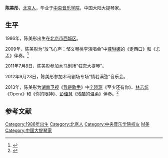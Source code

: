 {{艺人<!--导演、男演员、女演员、男歌手、女歌手、节目主持-->
| 图片     = 
| 图片简介 = 
| 姓名     = 陈美彤
| 类型     = 女歌手
| 原名     = 
| 英文名   = 
| 綽號     = 
| 国籍     = {{PRC}}
| 民族     = [[汉族|汉族]]
| 出生日期 = {{birth date and age|1986|08|28}}  
| 出生地点 = [[北京市|北京市]][[西城区|西城区]]
| 逝世日期 = <!--卒年在前生年在后{{death date and age|}} -->
| 逝世地点 = 
| 职业     = 大提琴家
| 语言     = 汉语
| 教育程度 = [[中央音乐学院|中央音乐学院]]
| 宗教信仰 = 
| 配偶     = <!--  {{marriage|姓名||}}  -->
| 儿女     = 
| 父母     = 
| 活跃年代 = 2009年至今
| 代表作   = 《你的眼神》
| 经纪公司 = 
| 出道日期 = 
| 出道地點 = 
| 出道作   = 
| 相關團體 = 
| 現任成員 = 
| 過往成員 = 
| 唱片公司 = 
| 音樂類型 = [[流行音乐|流行音乐]]<br>[[古典音乐|古典音乐]]
| 音樂專輯 = 
| 演奏樂器 = [[大提琴|大提琴]]
| 奖项     =  <!--  {{Awards|award= |year= |title= }} -->
| 网站     = <!-- {{URL|www.example.com}} -->
| IMDb     = 
}}
'''陈美彤'''{{BD|1986年|8月28日|||catIdx=C陈美彤}}，[[北京市|北京人]]，毕业于[[中央音乐学院|中央音乐学院]]，中国大陆大提琴家。

==生平==
1986年，陈美彤出生在[[北京市|北京市]][[西城区|西城区]]。

2009年，陈美彤为“放飞心声：邹文琴桃李演唱会”中[[龚琳娜|龚琳娜]]的《走西口》和《忐忑》伴奏。<ref>{{cite news |author= |url=http://cul.sohu.com/20140905/n404090981.shtml |title=忐忑中秋夜 搜狐网携手龚琳娜恭王府演《山鬼》 |newspaper=搜狐 |date=2014-09-05 |accessdate=2015-04-05 |archive-date=2015-04-10 |archive-url=https://web.archive.org/web/20150410174809/http://cul.sohu.com/20140905/n404090981.shtml |dead-url=no }}</ref>

2011年7月8日，陈美彤参加木马剧场“狂恋大提琴”。

2012年9月23日，陈美彤参加木马剧场专场“情若满弦”音乐会。

2013年，陈美彤为[[湖南卫视|湖南卫视]]《[[我是歌手|我是歌手]]》中[[辛晓琪|辛晓琪]]《至少还有你》、[[林志炫|林志炫]]《Opera》和《你的眼神》、[[彭佳慧|彭佳慧]]《残酷的温柔》伴奏。<ref>{{cite news |author= |url=http://v.youku.com/v_show/id_XNTI1NzYwNjY0.html |title=我是歌手第8期林志炫 陈美彤《你的眼神》 |newspaper=优酷 |date=2013-02-05 |accessdate=2015-04-05 |archive-date=2015-04-11 |archive-url=https://web.archive.org/web/20150411075324/http://v.youku.com/v_show/id_XNTI1NzYwNjY0.html |dead-url=no }}</ref>

==参考文献==
{{reflist}}

{{DEFAULTSORT:C陈美彤}}
[[Category:1986年出生|Category:1986年出生]]
[[Category:北京人|Category:北京人]]
[[Category:中央音乐学院校友|Category:中央音乐学院校友]]
[[Category:陈姓|M美]]
[[Category:中国大提琴家|Category:中国大提琴家]]